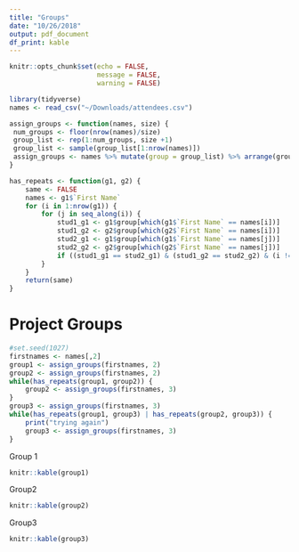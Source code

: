 ```yaml
---
title: "Groups"
date: "10/26/2018"
output: pdf_document
df_print: kable
---
```


```r
knitr::opts_chunk$set(echo = FALSE,
                      message = FALSE,
                      warning = FALSE)
```

```r
library(tidyverse)
names <- read_csv("~/Downloads/attendees.csv")
```


```r

assign_groups <- function(names, size) {
 num_groups <- floor(nrow(names)/size)
 group_list <- rep(1:num_groups, size +1)
 group_list <- sample(group_list[1:nrow(names)])
 assign_groups <- names %>% mutate(group = group_list) %>% arrange(group)
}

has_repeats <- function(g1, g2) {
    same <- FALSE
    names <- g1$`First Name`
    for (i in 1:nrow(g1)) {
        for (j in seq_along(i)) {
            stud1_g1 <- g1$group[which(g1$`First Name` == names[i])]
            stud1_g2 <- g2$group[which(g2$`First Name` == names[i])]
            stud2_g1 <- g1$group[which(g1$`First Name` == names[j])]
            stud2_g2 <- g2$group[which(g2$`First Name` == names[j])]
            if ((stud1_g1 == stud2_g1) & (stud1_g2 == stud2_g2) & (i != j)) same <- TRUE
        }
    }
    return(same)
}

```




# Project Groups

```r
#set.seed(1027)
firstnames <- names[,2]
group1 <- assign_groups(firstnames, 2)
group2 <- assign_groups(firstnames, 2)
while(has_repeats(group1, group2)) {
    group2 <- assign_groups(firstnames, 3)
}
group3 <- assign_groups(firstnames, 3)
while(has_repeats(group1, group3) | has_repeats(group2, group3)) {
    print("trying again")
    group3 <- assign_groups(firstnames, 3)
}
```

Group 1
```r
knitr::kable(group1)
```

Group2 
```r
knitr::kable(group2)
```

Group3
```r
knitr::kable(group3)
```


